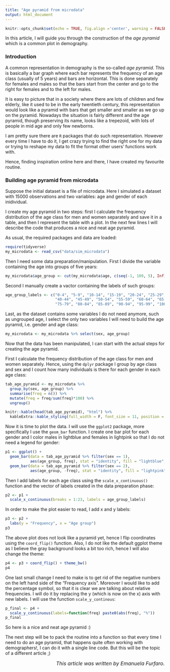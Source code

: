 ```yaml
---
title: "Age pyramid from microdata"
output: html_document
---
```


```r
knitr::opts_chunk$set(echo = TRUE, fig.align ='center', warning = FALSE, message = FALSE)
```

In this article, I will guide you through the construction of the _age pyramid_ which is a common plot in demography.

### Introduction

A common representation in demography is the so-called _age pyramid_. This is basically a bar graph where each bar represents the frequency of an age class (usually of 5 years) and bars are horizontal. This is done separately for females and males so that the bars start from the center and go to the right for females and to the left for males. 

It is easy to picture that in a society where there are lots of children and few elderly, like it used to be in the early twentieth century, this representation would look like a pyramid with bars that get smaller and smaller as we go up on the pyramid. Nowadays the situation is fairly different and the age pyramid, though preserving its name, looks like a trepezoid, with lots of people in mid age and only few newborns.

I am pretty sure there are `R` packages that do such representation. However every time I have to do it, I get crazy trying to find the right one for my data or trying to reshape my data to fit the format other users' functions work with.

Hence, finding inspiration online here and there, I have created my favourite routine.

### Building age pyramid from microdata

Suppose the initial dataset is a file of microdata. Here I simulated a dataset with 15000 observations and two variables: age and gender of each inidividual.

I create my age pyramid in two steps: first I calculate the frequency distribution of the age class for men and women separately and save it in a table, and then I represent the table with a plot. In the next few lines I will describe the code that produces a nice and neat age pyramid.

As usual, the required packages and data are loaded:

```r
require(tidyverse)
my_microdata <- read_csv("data/sim_microdata") 
```

Then I need some data preparation/manipulation. First I divide the variable containing the age into groups of five years:

```r
my_microdata$age_group <- cut(my_microdata$age, c(seq(-1, 109, 5), Inf), labels = FALSE)
```

Second I manually create a vactor containing the labels of such groups:

```r
age_group_labels <- c("0-4", "5-9", "10-14", "15-19", "20-24", "25-29", "30-34", "35-39", 
                      "40-44", "45-49", "50-54", "55-59", "60-64", "65-69", "70-74", 
                      "75-79", "80-84", "85-89", "90-94", "95-99", "100-104", "105-109", "110+")
```

Last, as the dataset contains some variables I do not need anymore, such as ungrouped age, I select the only two variables I will need to build the age pyramid, i.e. gender and age class:

```r
my_microdata <- my_microdata %>% select(sex, age_group)
```

Now that the data has been manipulated, I can start with the actual steps for creating the age pyramid.

First I calculate the frequency distribution of the age class for men and women separately. Hence, using the `dplyr` package I group by age class and sex and I count how many individuals is there for each gender in each age class:

```r
tab_age_pyramid <- my_microdata %>%
  group_by(sex, age_group) %>%
  summarise(freq = n()) %>%
  mutate(freq = freq/sum(freq)*100) %>%
  ungroup() 

knitr::kable(head(tab_age_pyramid), "html") %>%
  kableExtra::kable_styling(full_width = F, font_size = 11, position = "center")
```

Now it is time to plot the data. I will use the `ggplot2` package, more specifically I use the `geom_bar` function. I create one bar plot for each gender and I color males in lightblue and females in lightpink so that I do not need a legend for gender: 

```r
p1 <- ggplot() + 
  geom_bar(data = tab_age_pyramid %>% filter(sex == 1), 
           aes(age_group, freq), stat = "identity", fill = "lightblue", col = "blue") +
  geom_bar(data = tab_age_pyramid %>% filter(sex == 2),  
           aes(age_group, -freq), stat = "identity", fill = "lightpink", col = "hotpink") 
```

Then I add labels for each age class using the `scale_x_continuous()` function and the vector of labels created in the data preparation phase:

```r
p2 <- p1 + 
  scale_x_continuous(breaks = 1:23, labels = age_group_labels) 
```

In order to make the plot easier to read, I add x and y labels:

```r
p3 <- p2 + 
  labs(y = "Frequency", x = "Age group") 
p3
```

The above plot does not look like a pyramid yet, hence I flip coordinates using the `coord_flip()` function. Also, I do not like the default ggplot theme as I believe the gray background looks a bit too rich, hence I will also change the theme:


```r
p4 <- p3 + coord_flip() + theme_bw() 
p4
```


One last small change I need to make is to get rid of the negative numbers on the left hand side of the "Frequency axis". Moreover I would like to add the percentage symbol, so that it is clear we are talking about relative frequencies. I will do it by replacing the y (which is now on the x) axis with new labels. I will use the function `scale_y_continous`:

```r
p_final <- p4 +
  scale_y_continuous(labels=function(freq) paste0(abs(freq), "%"))
p_final
```


So here is a nice and neat age pyramid :)

The next step will be to pack the routine into a function so that every time I need to do an age pyramid, that happens quite often working with demographers!, I can do it with a single line code. But this will be the topic of a different article ;)

<P ALIGN=RIGHT> <font size="3"> _This article was written by Emanuela Furfaro._</font> </P>